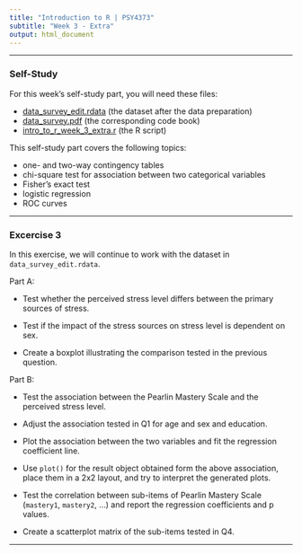 ---
title: "Introduction to R | PSY4373"
subtitle: "Week 3 - Extra"
output: html_document
---

---

### Self-Study

For this week's self-study part, you will need these files:

- [data_survey_edit.rdata](https://www.dropbox.com/s/ti8z282h15dyutx/data_survey_edit.rdata?dl=1) (the dataset after the data preparation)
- [data_survey.pdf](https://www.dropbox.com/s/kbfisevspr0sk4m/data_survey.pdf?dl=1) (the corresponding code book)
- [intro_to_r_week_3_extra.r](https://www.dropbox.com/s/wfx0lgmhz0ofsya/intro_to_r_week_3_extra.r?dl=1) (the R script)

This self-study part covers the following topics:

- one- and two-way contingency tables
- chi-square test for association between two categorical variables
- Fisher's exact test
- logistic regression
- ROC curves

---

### Excercise 3

In this exercise, we will continue to work with the dataset in `data_survey_edit.rdata`.

Part A:

  - Test whether the perceived stress level differs between the primary sources of stress.

  - Test if the impact of the stress sources on stress level is dependent on sex.

  - Create a boxplot illustrating the comparison tested in the previous question.

Part B:

  - Test the association between the Pearlin Mastery Scale and the perceived stress level.

  - Adjust the association tested in Q1 for age and sex and education.

  - Plot the association between the two variables and fit the regression coefficient line.

  - Use `plot()` for the result object obtained form the above association, place them in a 2x2 layout, and try to interpret the generated plots.

  - Test the correlation between sub-items of Pearlin Mastery Scale (`mastery1`, `mastery2`, ...) and report the regression coefficients and p values.

  - Create a scatterplot matrix of the sub-items tested in Q4.

---


